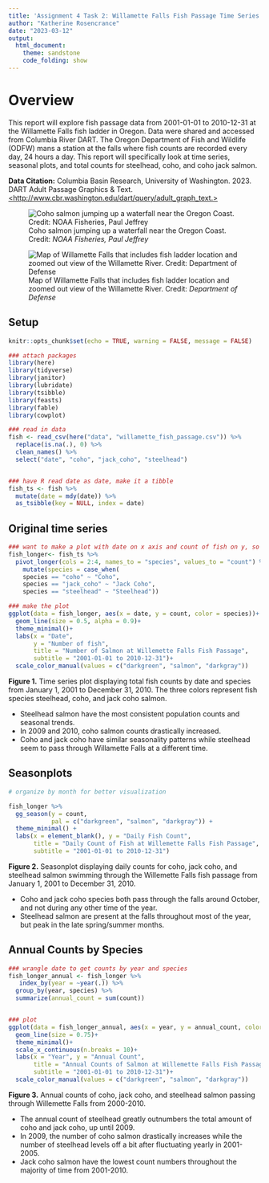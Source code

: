 ```yaml
---
title: 'Assignment 4 Task 2: Willamette Falls Fish Passage Time Series'
author: "Katherine Rosencrance"
date: "2023-03-12"
output:
  html_document:
    theme: sandstone
    code_folding: show
---
```

# Overview {.tabset}

This report will explore fish passage data from 2001-01-01 to 2010-12-31 at the Willamette Falls fish ladder in Oregon. Data were shared and accessed from Columbia River DART. The Oregon Department of Fish and Wildlife (ODFW) mans a station at the falls where fish counts are recorded every day, 24 hours a day. This report will specifically look at time series, seasonal plots, and total counts for steelhead, coho, and coho jack salmon. 

**Data Citation:** Columbia Basin Research, University of Washington. 2023. DART Adult Passage Graphics & Text. [<http://www.cbr.washington.edu/dart/query/adult_graph_text.>](http://www.cbr.washington.edu/dart/query/adult_graph_text.)


![Coho salmon jumping up a waterfall near the Oregon Coast. Credit: *NOAA Fisheries, Paul Jeffrey*](or-coho-paul-jeffrey.jpg)

![Map of Willamette Falls that includes fish ladder location and zoomed out view of the Willamette River. Credit: *Department of Defense*](Capture.PNG)

## Setup 

```r
knitr::opts_chunk$set(echo = TRUE, warning = FALSE, message = FALSE)

### attach packages
library(here)
library(tidyverse)
library(janitor)
library(lubridate)
library(tsibble)
library(feasts)
library(fable)
library(cowplot)

### read in data
fish <- read_csv(here("data", "willamette_fish_passage.csv")) %>%
  replace(is.na(.), 0) %>%
  clean_names() %>% 
  select("date", "coho", "jack_coho", "steelhead")


### have R read date as date, make it a tibble
fish_ts <- fish %>% 
  mutate(date = mdy(date)) %>% 
  as_tsibble(key = NULL, index = date)


```

## Original time series

```r
### want to make a plot with date on x axis and count of fish on y, so cleaning up the rows to do that
fish_longer<- fish_ts %>%
  pivot_longer(cols = 2:4, names_to = "species", values_to = "count") %>% 
    mutate(species = case_when(
    species == "coho" ~ "Coho",
    species == "jack_coho" ~ "Jack Coho", 
    species == "steelhead" ~ "Steelhead"))

### make the plot
ggplot(data = fish_longer, aes(x = date, y = count, color = species))+
  geom_line(size = 0.5, alpha = 0.9)+
  theme_minimal()+
  labs(x = "Date",
       y = "Number of fish",
       title = "Number of Salmon at Willemette Falls Fish Passage",
       subtitle = "2001-01-01 to 2010-12-31")+
  scale_color_manual(values = c("darkgreen", "salmon", "darkgray"))
```

**Figure 1.** Time series plot displaying total fish counts by date and species from January 1, 2001 to December 31, 2010. The three colors represent fish species steelhead, coho, and jack coho salmon. 

-  Steelhead salmon have the most consistent population counts and seasonal trends.
- In 2009 and 2010, coho salmon counts drastically increased.
- Coho and jack coho have similar seasonality patterns while steelhead seem to pass through Willamette Falls at a different time.

## Seasonplots

```r
# organize by month for better visualization

fish_longer %>% 
  gg_season(y = count, 
            pal = c("darkgreen", "salmon", "darkgray")) +
  theme_minimal() +
  labs(x = element_blank(), y = "Daily Fish Count",
       title = "Daily Count of Fish at Willemette Falls Fish Passage",
       subtitle = "2001-01-01 to 2010-12-31")
```

**Figure 2.** Seasonplot displaying daily counts for coho, jack coho, and steelhead salmon swimming through the Willemette Falls fish passage from January 1, 2001 to December 31, 2010.

- Coho and jack coho species both pass through the falls around October, and not during any other time of the year.
- Steelhead salmon are present at the falls throughout most of the year, but peak in the late spring/summer months.

## Annual Counts by Species
```r
### wrangle date to get counts by year and species
fish_longer_annual <- fish_longer %>% 
   index_by(year = ~year(.)) %>% 
  group_by(year, species) %>% 
  summarize(annual_count = sum(count))


### plot
ggplot(data = fish_longer_annual, aes(x = year, y = annual_count, color = species))+
  geom_line(size = 0.75)+
  theme_minimal()+
  scale_x_continuous(n.breaks = 10)+
  labs(x = "Year", y = "Annual Count", 
       title = "Annual Counts of Salmon at Willemette Falls Fish Passage",
       subtitle = "2001-01-01 to 2010-12-31")+
  scale_color_manual(values = c("darkgreen", "salmon", "darkgray"))
```

**Figure 3.** Annual counts of coho, jack coho, and steelhead salmon passing through Willemette Falls from 2000-2010. 

- The annual count of steelhead greatly outnumbers the total amount of coho and jack coho, up until 2009.
- In 2009, the number of coho salmon drastically increases while the number of steelhead levels off a bit after fluctuating yearly in 2001-2005.
- Jack coho salmon have the lowest count numbers throughout the majority of time from 2001-2010. 

